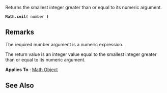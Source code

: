 Returns the smallest integer greater than or equal to its numeric argument.

 '''Math'''.'''ceil(''' number ''')''' 
==Remarks==
The required number argument is a numeric expression.

The return value is an integer value equal to the smallest integer greater than or equal to its numeric argument.

'''Applies To''' : [[javascript/Math|Math Object]]


==See Also==

              

              
